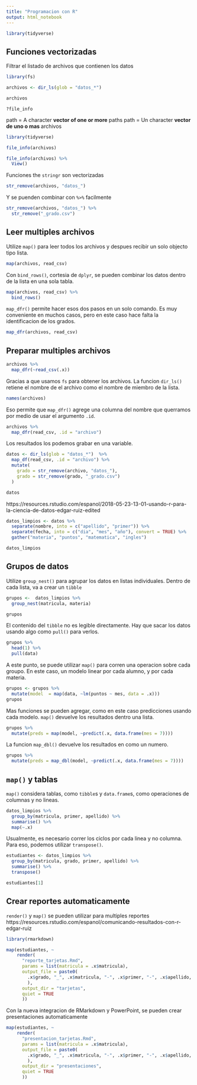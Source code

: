 ```yaml
---
title: "Programacion con R"
output: html_notebook
---
```


```r
library(tidyverse)
```


## Funciones vectorizadas

Filtrar el listado de archivos que contienen los datos

```r
library(fs)

archivos <- dir_ls(glob = "datos_*") 

archivos
```

`?file_info`

path = A  character **vector of one or more** paths
path = Un character **vector de uno o  mas ** archivos

```r
library(tidyverse)

file_info(archivos)
```
```r
file_info(archivos) %>%
  View()

```

Funciones the `stringr` son vectorizadas
```r
str_remove(archivos, "datos_")
```

Y se puenden combinar con `%>%` facilmente
```r
str_remove(archivos, "datos_") %>%
  str_remove("_grado.csv")
```


## Leer multiples archivos

Utilize `map()` para leer todos los archivos y despues recibir un solo objecto tipo lista.

```r
map(archivos, read_csv)
```

Con `bind_rows()`, cortesia de `dplyr`, se pueden combinar los datos dentro de la lista en una sola tabla.

```r
map(archivos, read_csv) %>% 
  bind_rows()
```

`map_dfr()` permite hacer esos dos pasos en un solo comando. Es muy conveniente en muchos casos, pero en este caso hace falta la identificacion de los grados.

```r
map_dfr(archivos, read_csv)
```

## Preparar multiples archivos

```r
archivos %>%
  map_dfr(~read_csv(.x))
```

Gracias a que usamos `fs` para obtener los archivos. La funcion `dir_ls()` retiene el nombre de el archivo como el nombre de miembro de la lista.  

```r
names(archivos)
```

Eso permite que `map_dfr()` agrege una columna del nombre que querramos por medio de usar el argumento `.id`.

```r
archivos %>%
  map_dfr(read_csv, .id = "archivo")
```

Los resultados los podemos grabar en una variable.

```r
datos <- dir_ls(glob = "datos_*")  %>%
  map_df(read_csv, .id = "archivo") %>%
  mutate(
    grado = str_remove(archivo, "datos_"),
    grado = str_remove(grado, "_grado.csv")
  )

datos
```

https://resources.rstudio.com/espanol/2018-05-23-13-01-usando-r-para-la-ciencia-de-datos-edgar-ruiz-edited

```r
datos_limpios <- datos %>%
  separate(nombre, into = c("apellido", "primer")) %>% 
  separate(fecha, into = c("dia", "mes", "año"), convert = TRUE) %>% 
  gather("materia", "puntos", "matematica", "ingles")

datos_limpios
```

## Grupos de datos

Utilize `group_nest()` para agrupar los datos en listas individuales.  Dentro de cada lista, va a crear un `tibble`

```r
grupos <-  datos_limpios %>%
  group_nest(matricula, materia) 

grupos
```

El contenido del `tibble` no es legible directamente.  Hay que sacar los datos usando algo como `pull()` para verlos. 

```r
grupos %>%
  head(1) %>%
  pull(data) 
```

A este punto, se puede utilizar `map()` para corren una operacion sobre cada groupo.  En este caso, un modelo linear por cada alumno, y por cada materia.
```r
grupos <- grupos %>%
  mutate(model  = map(data, ~lm(puntos ~ mes, data = .x)))
grupos
```

Mas funciones se pueden agregar, como en este caso predicciones usando cada modelo.  `map()` devuelve los resultados dentro una lista. 

```r
grupos %>%
  mutate(preds = map(model, ~predict(.x, data.frame(mes = 7))))
```

La funcion `map_dbl()` devuelve los resultados en como un numero. 
```r
grupos %>%
  mutate(preds = map_dbl(model, ~predict(.x, data.frame(mes = 7))))
```


## `map()` y tablas

`map()` considera tablas, como `tibble`s y `data.frame`s, como operaciones de columnas y no lineas.  

```r
datos_limpios %>%
  group_by(matricula, primer, apellido) %>%
  summarise() %>%
  map(~.x)
```

Usualmente, es necesario correr los ciclos por cada linea y no columna.  Para eso, podemos utilizar `transpose()`.

```r
estudiantes <- datos_limpios %>%
  group_by(matricula, grado, primer, apellido) %>%
  summarise() %>%
  transpose() 

estudiantes[1]
```

## Crear reportes automaticamente


`render()` y `map()` se pueden utilizar para multiples reportes
https://resources.rstudio.com/espanol/comunicando-resultados-con-r-edgar-ruiz

```r
library(rmarkdown)

map(estudiantes, ~ 
    render(
      "reporte_tarjetas.Rmd", 
      params = list(matricula = .x$matricula),
      output_file = paste0(
        .x$grado, "_", .x$matricula, "-", .x$primer, "-", .x$apellido, ".html"
        ),
      output_dir = "tarjetas",
      quiet = TRUE
      ))
```

Con la nueva integracion de RMarkdown y PowerPoint, se pueden crear presentaciones automaticamente
```r
map(estudiantes, ~ 
    render(
      "presentacion_tarjetas.Rmd", 
      params = list(matricula = .x$matricula),
      output_file = paste0(
        .x$grado, "_", .x$matricula, "-", .x$primer, "-", .x$apellido, ".pptx"
        ),
      output_dir = "presentaciones",
      quiet = TRUE
      ))
```
